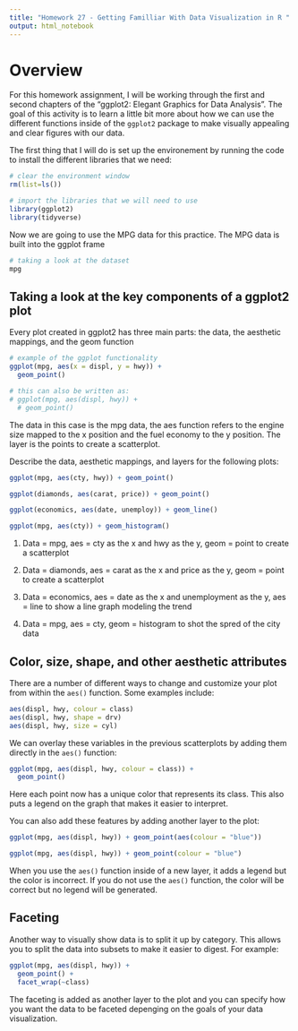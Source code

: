 ```yaml
---
title: "Homework 27 - Getting Familliar With Data Visualization in R "
output: html_notebook
---
```


# Overview
For this homework assignment, I will be working through the first and second chapters of the "ggplot2: Elegant Graphics for Data Analysis". The goal of this activity is to learn a little bit more about how we can use the different functions inside of the `ggplot2` package to make visually appealing and clear figures with our data. 

The first thing that I will do is set up the environement by running the code to install the different libraries that we need:

```r
# clear the environment window
rm(list=ls())

# import the libraries that we will need to use
library(ggplot2)
library(tidyverse)
```
Now we are going to use the MPG data for this practice.  The MPG data is built into the ggplot frame

```r
# taking a look at the dataset
mpg
```
## Taking a look at the key components of a ggplot2 plot

Every plot created in ggplot2 has three main parts: the data, the aesthetic mappings, and the geom function

```r
# example of the ggplot functionality
ggplot(mpg, aes(x = displ, y = hwy)) + 
  geom_point()

# this can also be written as:
# ggplot(mpg, aes(displ, hwy)) +
  # geom_point()
```
The data in this case is the mpg data, the aes function refers to the engine size mapped to the x position and the fuel economy to the y position.  The layer is the points to create a scatterplot.

Describe the data, aesthetic mappings, and layers for the following plots:
```r
ggplot(mpg, aes(cty, hwy)) + geom_point()

ggplot(diamonds, aes(carat, price)) + geom_point()

ggplot(economics, aes(date, unemploy)) + geom_line()

ggplot(mpg, aes(cty)) + geom_histogram()
```
1. Data = mpg, aes = cty as the x and hwy as the y, geom = point to create a scatterplot

2. Data = diamonds, aes = carat as the x and price as the y, geom = point to create a scatterplot

3. Data = economics, aes = date as the x and unemployment as the y, aes = line to show a line graph modeling the trend

4. Data = mpg, aes = cty, geom = histogram to shot the spred of the city data

## Color, size, shape, and other aesthetic attributes
There are a number of different ways to change and customize your plot from within the `aes()` function.  Some examples include:

```r
aes(displ, hwy, colour = class)
aes(displ, hwy, shape = drv)
aes(displ, hwy, size = cyl)
```
We can overlay these variables in the previous scatterplots by adding them directly in the `aes()` function:

```r
ggplot(mpg, aes(displ, hwy, colour = class)) +
  geom_point()
```
Here each point now has a unique color that represents its class.  This also puts a legend on the graph that makes it easier to interpret.

You can also add these features by adding another layer to the plot:
```r
ggplot(mpg, aes(displ, hwy)) + geom_point(aes(colour = "blue"))

ggplot(mpg, aes(displ, hwy)) + geom_point(colour = "blue")
```
When you use the `aes()` function inside of a new layer, it adds a legend but the color is incorrect.  If you do not use the `aes()` function, the color will be correct but no legend will be generated. 

## Faceting
Another way to visually show data is to split it up by category. This allows you to split the data into subsets to make it easier to digest.  For example:
```r
ggplot(mpg, aes(displ, hwy)) + 
  geom_point() + 
  facet_wrap(~class)
```
The faceting is added as another layer to the plot and you can specify how you want the data to be faceted depenging on the goals of your data visualization. 





